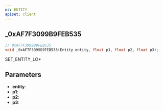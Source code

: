 ```yaml
---
ns: ENTITY
apiset: client
---
```

## _0xAF7F3099B9FEB535

```c
// 0xAF7F3099B9FEB535
void _0xAF7F3099B9FEB535(Entity entity, float p1, float p2, float p3);
```

SET_ENTITY_LO*

## Parameters
* **entity**:
* **p1**:
* **p2**:
* **p3**: